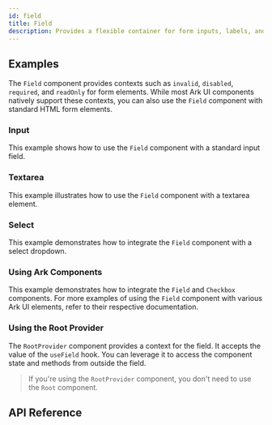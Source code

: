 ```yaml
---
id: field
title: Field
description: Provides a flexible container for form inputs, labels, and helper text.
---
```


<ComponentPreview id="Field" />

## Examples

The `Field` component provides contexts such as `invalid`, `disabled`, `required`, and `readOnly` for form elements.
While most Ark UI components natively support these contexts, you can also use the `Field` component with standard HTML form elements.

### Input

This example shows how to use the `Field` component with a standard input field.

<Example id="input" />

### Textarea

This example illustrates how to use the `Field` component with a textarea element.

<Example id="textarea" />

### Select

This example demonstrates how to integrate the `Field` component with a select dropdown.

<Example id="select" />

### Using Ark Components

This example demonstrates how to integrate the `Field` and `Checkbox` components.
For more examples of using the `Field` component with various Ark UI elements, refer to their respective documentation.

<Example component="checkbox" id="with-field" />

### Using the Root Provider

The `RootProvider` component provides a context for the field. It accepts the value of the `useField` hook.
You can leverage it to access the component state and methods from outside the field.

<Example id="root-provider" />

> If you're using the `RootProvider` component, you don't need to use the `Root` component.

## API Reference

<ComponentTypes id="field" />
